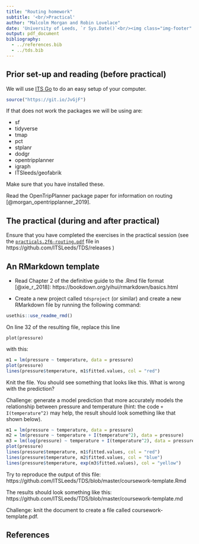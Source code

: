 ```yaml
---
title: "Routing homework"
subtitle: '<br/>Practical'
author: "Malcolm Morgan and Robin Lovelace"
date: 'University of Leeds, `r Sys.Date()`<br/><img class="img-footer" alt="" src="http://www.stephanehess.me.uk/images/picture3.png">'
output: pdf_document
bibliography: 
  - ../references.bib
  - ../tds.bib
---
```


## Prior set-up and reading (before practical)

We will use [ITS Go](https://itsleeds.github.io/go/) to do an easy setup of your computer.

```r
source("https://git.io/JvGjF")
```

If that does not work the packages we will be using are:

* sf
* tidyverse
* tmap
* pct
* stplanr
* dodgr
* opentripplanner
* igraph
* ITSleeds/geofabrik

Make sure that you have installed these.

Read the OpenTripPlanner package paper for information on routing [@morgan_opentripplanner_2019].

## The practical (during and after practical)

Ensure that you have completed the exercises in the practical session (see the [`practicals.2f6-routing.pdf`](https://github.com/ITSLeeds/TDS/releases/download/0.20.1/practicals.2f6-routing.pdf) file in https://github.com/ITSLeeds/TDS/releases )

## An RMarkdown template

- Read Chapter 2 of the definitive guide to the .Rmd file format [@xie_r_2018]: https://bookdown.org/yihui/rmarkdown/basics.html

- Create a new project called `tdsproject` (or similar) and create a new RMarkdown file by running the following command:

```r
usethis::use_readme_rmd()
```

On line 32 of the resulting file, replace this line

```
plot(pressure)
```

with this:

```r
m1 = lm(pressure ~ temperature, data = pressure)
plot(pressure)
lines(pressure$temperature, m1$fitted.values, col = "red")
```

Knit the file. You should see something that looks like this.
What is wrong with the prediction?

Challenge: generate a model prediction that more accurately models the relationship between pressure and temperature (hint: the code ` + I(temperature^2)` may help, the result should look something like that shown below).

```r
m1 = lm(pressure ~ temperature, data = pressure)
m2 = lm(pressure ~ temperature + I(temperature^2), data = pressure)
m3 = lm(log(pressure) ~ temperature + I(temperature^2), data = pressure)
plot(pressure)
lines(pressure$temperature, m1$fitted.values, col = "red")
lines(pressure$temperature, m2$fitted.values, col = "blue")
lines(pressure$temperature, exp(m3$fitted.values), col = "yellow")
```

Try to reproduce the output of this file: https://github.com/ITSLeeds/TDS/blob/master/coursework-template.Rmd

The results should look something like this: https://github.com/ITSLeeds/TDS/blob/master/coursework-template.md

Challenge: knit the document to create a file called coursework-template.pdf.

## References


